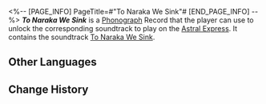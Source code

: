 <%-- [PAGE_INFO]
PageTitle=#"To Naraka We Sink"#
[END_PAGE_INFO] --%>
{{Item Infobox
|title       = ''To Naraka We Sink''
|id          = 210356
|image       = Item To Naraka We Sink.png{{subst:void|<!--$UPLOAD:<<SpriteOutput/ItemFigures/210001.png>-<Item To Naraka We Sink.png>-<Item Icons>>-->}}
|type        = Disk
|invCategory = Valuables
|rarity      = 3
|effect      = 
|description = A record that can be played on the Express' phonograph. It might be a chance acquisition or a gift from someone else. All sorts of memories surge up when the music plays &mdash; the smiles, encounters, touches, and the excitement of battle. Maybe that is why people still collect records even as society rapidly advances.<br />The current record contains the track "To Naraka We Sink."
}}
{{Description|''With the flow of mortality, this life and body shall rot and descend into hell.''}}
'''''To Naraka We Sink''''' is a [[Phonograph]] Record that the player can use to unlock the corresponding soundtrack to play on the [[Astral Express]]. It contains the soundtrack [[To Naraka We Sink]].

==Other Languages==
{{Other Languages
|en   = ''To Naraka We Sink''
|zhs  = 《此身堕泥犁》
|zht  = 〈此身墮泥犁〉
|ja   = 『この身、泥梨に堕ちて』
|ko   = ≪이 몸 결국 나락에 떨어지리≫
|es   = Descenso al Naraka
|fr   = «&nbsp;To Naraka We Sink&nbsp;»
|ru   = To Naraka We Sink
|th   = "To Naraka We Sink"
|vi   = "Rơi Vào Địa Ngục"
|de   = „Zurück zu Staub“
|id   = "To Naraka We Sink"
|pt   = "To Naraka We Sink"
}}

==Change History==
{{Change History|2.4}}